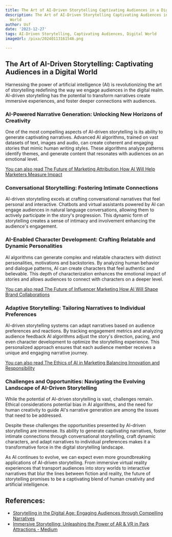 ```yaml
---
title: The Art of AI-Driven Storytelling Captivating Audiences in a Digital World
description: The Art of AI-Driven Storytelling Captivating Audiences in a Digital
  World
author: Usf
date: '2023-12-27'
tags: AI-Driven Storytelling, Captivating Audiences, Digital World
imageUrl: /pixa/20240113161546.png

---
```

## The Art of AI-Driven Storytelling: Captivating Audiences in a  Digital World

Harnessing the power of artificial  intelligence (AI) is revolutionizing the art of storytelling redefining the way  we  engage audiences in the digital realm. AI-driven storytelling has the potential to transform narratives create immersive experiences, and  foster deeper connections with audiences.

### AI-Powered Narrative Generation: Unlocking New Horizons of Creativity

One of the most compelling aspects of AI-driven storytelling is its ability to generate  captivating narratives. Advanced AI algorithms, trained on vast datasets of text, images and audio, can create coherent and engaging stories that mimic human writing styles. These  algorithms  analyze patterns identify themes, and  generate content that resonates  with audiences on an emotional level.

[You can also read The Future of Marketing Attribution How AI Will Help Marketers Measure Impact](The%20Future%20of%20Marketing%20Attribution%20How%20AI%20Will%20Help%20Marketers%20Measure%20Impact)


### Conversational Storytelling:  Fostering  Intimate Connections

AI-driven storytelling excels at  crafting conversational narratives that feel personal and interactive. Chatbots and virtual assistants powered by AI  can engage audiences in  natural  language conversations, allowing them to actively participate in the story's progression. This dynamic form of storytelling creates a sense of intimacy and involvement enhancing the audience's engagement.

### AI-Enabled Character Development: Crafting Relatable and Dynamic Personalities

AI algorithms can generate complex and relatable characters with  distinct personalities, motivations  and backstories. By analyzing human behavior and dialogue patterns, AI can create characters that feel  authentic and believable. This depth  of characterization enhances the emotional impact of stories and allows audiences to connect with characters on a  deeper level.

[You can  also read The Future of Influencer Marketing How AI Will Shape Brand Collaborations](The%20Future%20of%20Influencer%20Marketing%20How%20AI%20Will%20Shape%20Brand%20Collaborations)


###  Adaptive Storytelling: Tailoring Narratives to Individual Preferences

AI-driven storytelling systems can adapt narratives based on audience preferences  and reactions. By tracking engagement metrics and analyzing audience feedback AI algorithms adjust the story's direction, pacing, and even character development to  optimize the storytelling experience. This personalized approach ensures that each audience member receives a unique  and engaging narrative journey.

[You can also read The Ethics of AI in Marketing Balancing Innovation and Responsibility](The%20Ethics%20of%20AI%20in%20Marketing%20Balancing%20Innovation%20and%20Responsibility)


### Challenges and Opportunities: Navigating the Evolving Landscape of  AI-Driven  Storytelling

While the potential of AI-driven storytelling  is  vast, challenges remain. Ethical considerations potential bias in AI algorithms, and the need for human  creativity  to guide AI's narrative generation are among the issues  that need to be  addressed.

Despite these challenges  the opportunities presented by AI-driven storytelling are  immense. Its ability to generate captivating narratives, foster intimate connections through  conversational storytelling, craft dynamic characters, and adapt narratives to  individual preferences makes it a transformative  force  in the digital  storytelling landscape.

As AI continues to evolve, we can expect even more groundbreaking applications of AI-driven storytelling. From  immersive virtual reality experiences that transport audiences into story worlds to interactive narratives that blur the lines between fiction  and reality, the future of  storytelling promises to be a captivating blend of human creativity  and artificial  intelligence.

## References:
- [Storytelling in the Digital Age: Engaging Audiences through Compelling Narratives](https://www.linkedin.com/pulse/storytelling-digital-age-engaging-audiences-through)
- [Immersive Storytelling: Unleashing the Power of AR & VR in Park Attractions - Medium](https://medium.com/@letsnurtureseo/immersive-storytelling-unleashing-the-power-of-ar-vr-in-park-attractions-8dae673accc5)
